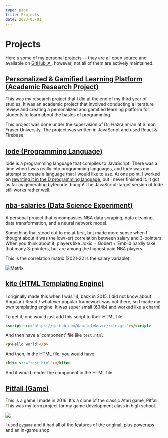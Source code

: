 ```yaml
---
type: page
title: Projects
date: 2023-03-01
---
```


# Projects

Here's some of my personal projects -- they are all open source and available on [GitHub ↗ ](https://github.com/danilolekovic), however, not all of them are actively maintained.

## [Personalized & Gamified Learning Platform (Academic Research Project)](https://github.com/danilolekovic/cmpt415-project)

This was my research project that I did at the end of my third year of studies. It was an academic project that involved conducting a literature review and creating a personalized and gamified learning platform for students to learn about the basics of programming.

This project was done under the supervision of Dr. Hazra Imran at Simon Fraser University. The project was written in JavaScript and used React & Firebase.

## [Iode (Programming Language)](https://github.com/danilolekovic/iode)

Iode is a programming language that compiles to JavaScript. There was a time when I was really into programming languages, and Iode was my attempt to create a language that I would like to use.
At one point, I worked on [rewriting it in the D programming language](https://github.com/danilolekovic/iode-d), but I never finished it. It got as far as generating bytecode though! The JavaScript-target version of Iode still works rather well.

## [nba-salaries (Data Science Experiment)](https://github.com/danilolekovic/nba-salaries)

A personal project that encompasses NBA data scraping, data cleaning, data transformation, and a neural network model.

Something that stood out to me at first, but made more sense when I thought about it was the low(-er) correlation between salary and 3-pointers. When you think about it, players like Jokic + Gobert + Embiid hardly take that many 3-pointers, but are among the highest paid NBA players.

This is the correlation matrix (2021-22 is the salary variable):

![Matrix](https://github.com/danilolekovic/nba-salaries/raw/master/img/correlation.png)

## [kite (HTML Templating Engine)](https://github.com/danilolekovic/kite)

I originally made this when I was 14, back in 2015. I did not know about Angular / React / whatever popular framework was out there, so I made my own templating engine. It was super small (634b) and worked like a charm!

To get it, one would just add this script to their HTML file:

```html
<script src="https://github.com/danilolekovic/kite.git"></script>
```

And then have a 'component' file like `test.html`:

```html
<p>Hello world!</p>
```

And then, in the HTML file, you would have:

```html
<kite src="test.html"></kite>
```

And it would render the component in the HTML file.

## [Pitfall (Game)](https://github.com/danilolekovic/pitfall)

This is a game I made in 2016. It's a clone of the classic Atari game, Pitfall. This was my term project for my game development class in high school. 

![](https://camo.githubusercontent.com/e81fbaff91853c8680b501d4b07bc7a25f42e7b0ca6e7e361ebf52db48efd35b/68747470733a2f2f75706c6f61642e77696b696d656469612e6f72672f77696b6970656469612f656e2f302f30362f50697466616c6c2532315f436f7665726172742e706e67)

I used `pygame` and it had all of the features of the original, plus powerups and an in-game shop. 